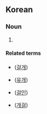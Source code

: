 ==Korean==
{{ko-hanjatab|流|乞}}

===Noun===
{{ko-noun|rv=yu-geol|hangeul=유걸}}

# {{hanja form of|유걸|beggar}}

====Related terms====
* {{l|ko|乞丐}} ([[걸개]])
* {{l|ko|流丐}} ([[유개]])
* {{l|ko|乞人}} ([[걸인]])
* {{l|ko|丐乞}} ([[개걸]])